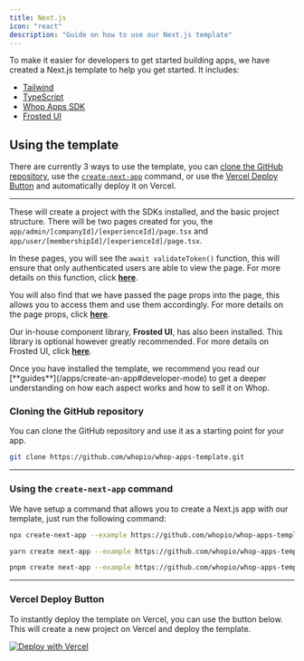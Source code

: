 ```yaml
---
title: Next.js
icon: "react"
description: "Guide on how to use our Next.js template"
---
```


To make it easier for developers to get started building apps, we have created a Next.js template to help you get started. It includes:

- [Tailwind](https://tailwindcss.com/)
- [TypeScript](https://www.typescriptlang.org)
- [Whop Apps SDK](/apps/sdks)
- [Frosted UI](/apps/frosted)

## Using the template

There are currently 3 ways to use the template, you can [clone the GitHub repository](#cloning-the-github-repository), use the [`create-next-app`](#using-the-create-next-app-command) command, or use the [Vercel Deploy Button](#vercel-deploy-button) and automatically deploy it on Vercel.

---

These will create a project with the SDKs installed, and the basic project structure. There will be two pages created for you, the `app/admin/[companyId]/[experienceId]/page.tsx` and `app/user/[membershipId]/[experienceId]/page.tsx`.

In these pages, you will see the `await validateToken()` function, this will ensure that only authenticated users are able to view the page. For more details on this function, click [**here**](/apps/sdks#validatetoken).

You will also find that we have passed the page props into the page, this allows you to access them and use them accordingly. For more details on the page props, click [**here**](/apps/create-an-app#page-variables).

Our in-house component library, **Frosted UI**, has also been installed. This library is optional however greatly recommended. For more details on Frosted UI, click [**here**](/apps/frosted).

<Tip>
  Once you have installed the template, we recommend you read our
  [**guides**](/apps/create-an-app#developer-mode) to get a deeper understanding
  on how each aspect works and how to sell it on Whop.
</Tip>

### Cloning the GitHub repository

You can clone the GitHub repository and use it as a starting point for your app.

```bash
git clone https://github.com/whopio/whop-apps-template.git
```

---

### Using the `create-next-app` command

We have setup a command that allows you to create a Next.js app with our template, just run the following command:

<CodeGroup>

```bash npm
npx create-next-app --example https://github.com/whopio/whop-apps-template.git
```

```bash yarn
yarn create next-app --example https://github.com/whopio/whop-apps-template.git
```

```bash pnpm
pnpm create next-app --example https://github.com/whopio/whop-apps-template.git
```

</CodeGroup>

---

### Vercel Deploy Button

To instantly deploy the template on Vercel, you can use the button below. This will create a new project on Vercel and deploy the template.

[![Deploy with Vercel](https://vercel.com/button)](https://vercel.com/new/clone?repository-url=https%3A%2F%2Fgithub.com%2Fwhopio%2Fwhop-apps-template)
